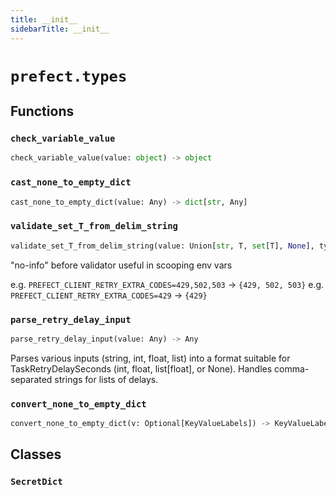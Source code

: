 ```yaml
---
title: __init__
sidebarTitle: __init__
---
```


# `prefect.types`

## Functions

### `check_variable_value` <sup><a href="https://github.com/PrefectHQ/prefect/blob/main/src/prefect/types/__init__.py#L75" target="_blank"><Icon icon="github" style="width: 14px; height: 14px;" /></a></sup>

```python
check_variable_value(value: object) -> object
```

### `cast_none_to_empty_dict` <sup><a href="https://github.com/PrefectHQ/prefect/blob/main/src/prefect/types/__init__.py#L95" target="_blank"><Icon icon="github" style="width: 14px; height: 14px;" /></a></sup>

```python
cast_none_to_empty_dict(value: Any) -> dict[str, Any]
```

### `validate_set_T_from_delim_string` <sup><a href="https://github.com/PrefectHQ/prefect/blob/main/src/prefect/types/__init__.py#L117" target="_blank"><Icon icon="github" style="width: 14px; height: 14px;" /></a></sup>

```python
validate_set_T_from_delim_string(value: Union[str, T, set[T], None], type_: Any, delim: str | None = None) -> set[T]
```


"no-info" before validator useful in scooping env vars

e.g. `PREFECT_CLIENT_RETRY_EXTRA_CODES=429,502,503` -> `{429, 502, 503}`
e.g. `PREFECT_CLIENT_RETRY_EXTRA_CODES=429` -> `{429}`


### `parse_retry_delay_input` <sup><a href="https://github.com/PrefectHQ/prefect/blob/main/src/prefect/types/__init__.py#L151" target="_blank"><Icon icon="github" style="width: 14px; height: 14px;" /></a></sup>

```python
parse_retry_delay_input(value: Any) -> Any
```


Parses various inputs (string, int, float, list) into a format suitable
for TaskRetryDelaySeconds (int, float, list\[float], or None).
Handles comma-separated strings for lists of delays.


### `convert_none_to_empty_dict` <sup><a href="https://github.com/PrefectHQ/prefect/blob/main/src/prefect/types/__init__.py#L202" target="_blank"><Icon icon="github" style="width: 14px; height: 14px;" /></a></sup>

```python
convert_none_to_empty_dict(v: Optional[KeyValueLabels]) -> KeyValueLabels
```

## Classes

### `SecretDict` <sup><a href="https://github.com/PrefectHQ/prefect/blob/main/src/prefect/types/__init__.py#L113" target="_blank"><Icon icon="github" style="width: 14px; height: 14px;" /></a></sup>
